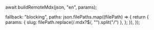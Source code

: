 

  await buildRemoteMdx(json, "en", params);

  fallback: "blocking",
  paths: json.filePaths.map((filePath) => {
    return {
      params: { slug: filePath.replace(/\.mdx?$/, "").split("/") },
    };
  }),
});

<RemoteMDX />
